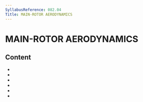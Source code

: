 ```yaml
---
SyllabusReference: 082.04
Title: MAIN-ROTOR AERODYNAMICS
---
```


# MAIN-ROTOR AERODYNAMICS

## Content

- <Link href="082.04.01" />
- <Link href="082.04.02" />
- <Link href="082.04.03" />
- <Link href="082.04.04" />
- <Link href="082.04.05" />
- <Link href="082.04.06" />
